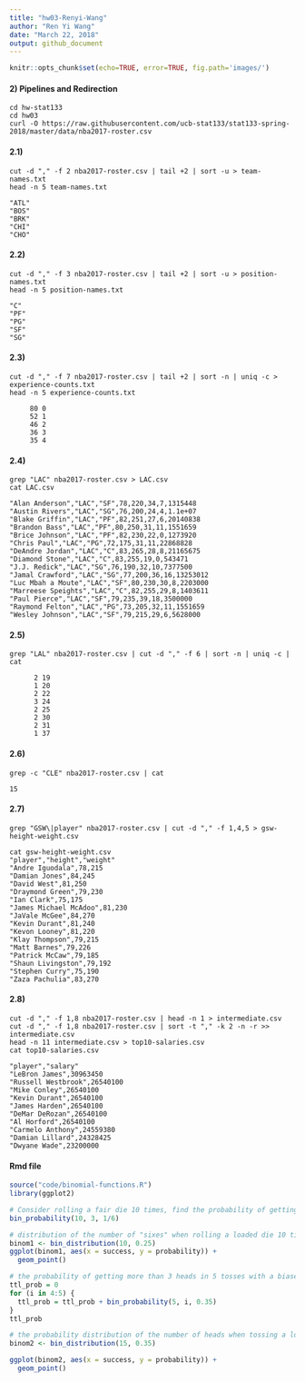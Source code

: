 ```yaml
---
title: "hw03-Renyi-Wang"
author: "Ren Yi Wang"
date: "March 22, 2018"
output: github_document
---
```


```r
knitr::opts_chunk$set(echo=TRUE, error=TRUE, fig.path='images/')
```

#### 2) Pipelines and Redirection
```
cd hw-stat133
cd hw03
curl -O https://raw.githubusercontent.com/ucb-stat133/stat133-spring-2018/master/data/nba2017-roster.csv
```
#### 2.1)
```
cut -d "," -f 2 nba2017-roster.csv | tail +2 | sort -u > team-names.txt
head -n 5 team-names.txt

"ATL"
"BOS"
"BRK"
"CHI"
"CHO"
```

#### 2.2)
```
cut -d "," -f 3 nba2017-roster.csv | tail +2 | sort -u > position-names.txt
head -n 5 position-names.txt

"C"
"PF"
"PG"
"SF"
"SG"
```
#### 2.3)
```
cut -d "," -f 7 nba2017-roster.csv | tail +2 | sort -n | uniq -c > experience-counts.txt
head -n 5 experience-counts.txt

     80 0
     52 1
     46 2
     36 3
     35 4
```

#### 2.4)
```
grep "LAC" nba2017-roster.csv > LAC.csv
cat LAC.csv

"Alan Anderson","LAC","SF",78,220,34,7,1315448
"Austin Rivers","LAC","SG",76,200,24,4,1.1e+07
"Blake Griffin","LAC","PF",82,251,27,6,20140838
"Brandon Bass","LAC","PF",80,250,31,11,1551659
"Brice Johnson","LAC","PF",82,230,22,0,1273920
"Chris Paul","LAC","PG",72,175,31,11,22868828
"DeAndre Jordan","LAC","C",83,265,28,8,21165675
"Diamond Stone","LAC","C",83,255,19,0,543471
"J.J. Redick","LAC","SG",76,190,32,10,7377500
"Jamal Crawford","LAC","SG",77,200,36,16,13253012
"Luc Mbah a Moute","LAC","SF",80,230,30,8,2203000
"Marreese Speights","LAC","C",82,255,29,8,1403611
"Paul Pierce","LAC","SF",79,235,39,18,3500000
"Raymond Felton","LAC","PG",73,205,32,11,1551659
"Wesley Johnson","LAC","SF",79,215,29,6,5628000
```
#### 2.5)
```
grep "LAL" nba2017-roster.csv | cut -d "," -f 6 | sort -n | uniq -c | cat

      2 19
      1 20
      2 22
      3 24
      2 25
      2 30
      2 31
      1 37
```

#### 2.6)
```
grep -c "CLE" nba2017-roster.csv | cat

15
```

#### 2.7)
```
grep "GSW\|player" nba2017-roster.csv | cut -d "," -f 1,4,5 > gsw-height-weight.csv

cat gsw-height-weight.csv
"player","height","weight"
"Andre Iguodala",78,215
"Damian Jones",84,245
"David West",81,250
"Draymond Green",79,230
"Ian Clark",75,175
"James Michael McAdoo",81,230
"JaVale McGee",84,270
"Kevin Durant",81,240
"Kevon Looney",81,220
"Klay Thompson",79,215
"Matt Barnes",79,226
"Patrick McCaw",79,185
"Shaun Livingston",79,192
"Stephen Curry",75,190
"Zaza Pachulia",83,270
```

#### 2.8)
```
cut -d "," -f 1,8 nba2017-roster.csv | head -n 1 > intermediate.csv
cut -d "," -f 1,8 nba2017-roster.csv | sort -t "," -k 2 -n -r >> intermediate.csv
head -n 11 intermediate.csv > top10-salaries.csv
cat top10-salaries.csv

"player","salary"
"LeBron James",30963450
"Russell Westbrook",26540100
"Mike Conley",26540100
"Kevin Durant",26540100
"James Harden",26540100
"DeMar DeRozan",26540100
"Al Horford",26540100
"Carmelo Anthony",24559380
"Damian Lillard",24328425
"Dwyane Wade",23200000
```

#### Rmd file
```r
source("code/binomial-functions.R")
library(ggplot2)

# Consider rolling a fair die 10 times, find the probability of getting exactly 3 sixes.
bin_probability(10, 3, 1/6)

# distribution of the number of "sixes" when rolling a loaded die 10 times
binom1 <- bin_distribution(10, 0.25)
ggplot(binom1, aes(x = success, y = probability)) + 
  geom_point()

# the probability of getting more than 3 heads in 5 tosses with a biased coin of 35% chance of heads
ttl_prob = 0
for (i in 4:5) {
  ttl_prob = ttl_prob + bin_probability(5, i, 0.35)
}
ttl_prob

# the probability distribution of the number of heads when tossing a loaded coin 15 times, with 35% chance of heads
binom2 <- bin_distribution(15, 0.35)

ggplot(binom2, aes(x = success, y = probability)) + 
  geom_point()
```

















